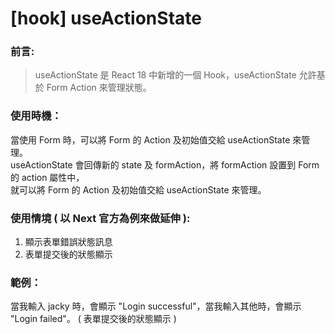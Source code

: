 
# [hook] useActionState

### 前言:

> useActionState 是 React 18 中新增的一個 Hook，useActionState 允許基於 Form Action 來管理狀態。

### 使用時機：

當使用 Form 時，可以將 Form 的 Action 及初始值交給 useActionState 來管理。<br/>
useActionState 會回傳新的 state 及 formAction，將 formAction 設置到 Form 的 action 屬性中，<br/>就可以將 Form 的 Action 及初始值交給 useActionState 來管理。<br/>

### 使用情境 ( 以 Next 官方為例來做延伸 ):

1. 顯示表單錯誤狀態訊息
2. 表單提交後的狀態顯示

### 範例：

當我輸入 jacky 時，會顯示 "Login successful"，當我輸入其他時，會顯示 "Login failed"。 ( 表單提交後的狀態顯示 )

<UseActionState />
